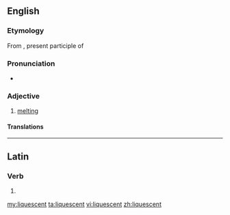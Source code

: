 ==English==

===Etymology===
From {{etyl|la|en}} {{term|liquescens|lang=la}}, present participle of {{term|liquesco|liquescere|lang=la}}

===Pronunciation===
* {{rhymes|ɛsənt}}

===Adjective===
{{en-adj}}

# [[melting]]

====Translations====
{{trans-see|liquescent|melting}}

----

==Latin==

===Verb===
{{la-verb-form|liquēscent}}

# {{conjugation of|liquēscō||3|p|fut|act|ind|lang=la}}


[[my:liquescent]]
[[ta:liquescent]]
[[vi:liquescent]]
[[zh:liquescent]]